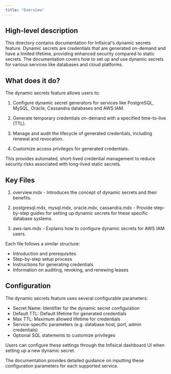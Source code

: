 ```yaml
---
title: "Overview"
---
```


## High-level description

This directory contains documentation for Infisical's dynamic secrets feature. Dynamic secrets are credentials that are generated on-demand and have a limited lifetime, providing enhanced security compared to static secrets. The documentation covers how to set up and use dynamic secrets for various services like databases and cloud platforms.

## What does it do?

The dynamic secrets feature allows users to:

1. Configure dynamic secret generators for services like PostgreSQL, MySQL, Oracle, Cassandra databases and AWS IAM.

2. Generate temporary credentials on-demand with a specified time-to-live (TTL).

3. Manage and audit the lifecycle of generated credentials, including renewal and revocation.

4. Customize access privileges for generated credentials.

This provides automated, short-lived credential management to reduce security risks associated with long-lived static secrets.

## Key Files

1. overview.mdx - Introduces the concept of dynamic secrets and their benefits.

2. postgresql.mdx, mysql.mdx, oracle.mdx, cassandra.mdx - Provide step-by-step guides for setting up dynamic secrets for these specific database systems.

3. aws-iam.mdx - Explains how to configure dynamic secrets for AWS IAM users.

Each file follows a similar structure:

- Introduction and prerequisites
- Step-by-step setup process
- Instructions for generating credentials
- Information on auditing, revoking, and renewing leases

## Configuration

The dynamic secrets feature uses several configurable parameters:

- Secret Name: Identifier for the dynamic secret configuration
- Default TTL: Default lifetime for generated credentials
- Max TTL: Maximum allowed lifetime for credentials
- Service-specific parameters (e.g. database host, port, admin credentials)
- Optional SQL statements to customize privileges

Users can configure these settings through the Infisical dashboard UI when setting up a new dynamic secret.

The documentation provides detailed guidance on inputting these configuration parameters for each supported service.